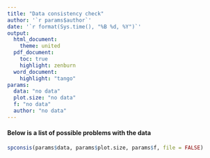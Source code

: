 ```yaml
---
title: "Data consistency check"
author: '`r params$author`'
date: '`r format(Sys.time(), "%B %d, %Y")`'
output:   
  html_document:
    theme: united
  pdf_document:
    toc: true
    highlight: zenburn
  word_document:
    highlight: "tango"
params: 
  data: "no data"
  plot.size: "no data"
  f: "no data"
  author: "no data"
---
```


#### Below is a list of possible problems with the data

```r
spconsis(params$data, params$plot.size, params$f, file = FALSE)
```
